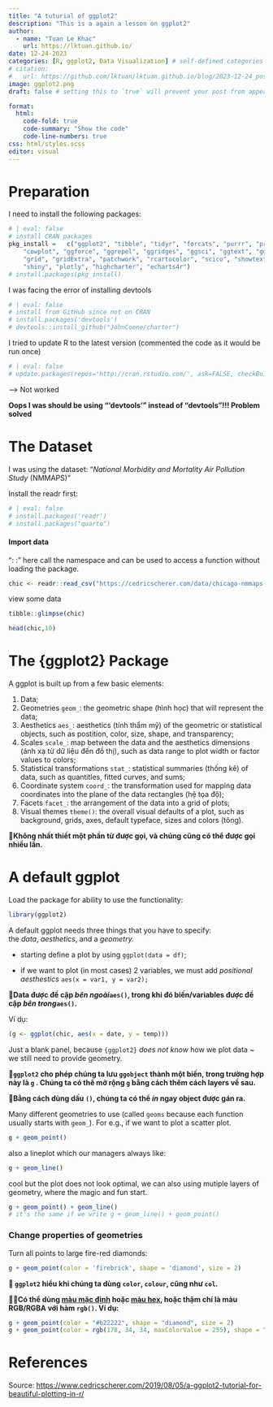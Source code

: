 ---
title: "A tuturial of ggplot2"
description: "This is a again a lesson on ggplot2"
author:
  - name: "Tuan Le Khac"
    url: https://lktuan.github.io/
date: 12-24-2023
categories: [R, ggplot2, Data Visualization] # self-defined categories
# citation: 
#   url: https://github.com/lktuan/lktuan.github.io/blog/2023-12-24_post/
image: ggplot2.png
draft: false # setting this to `true` will prevent your post from appearing on your listing page until you're ready!

format: 
  html: 
    code-fold: true
    code-summary: "Show the code"
    code-line-numbers: true
css: html/styles.scss
editor: visual
---

# Preparation

I need to install the following packages:

```{r}
# | eval: false
# install CRAN packages
pkg_install =   c("ggplot2", "tibble", "tidyr", "forcats", "purrr", "prismatic", "corrr", 
    "cowplot", "ggforce", "ggrepel", "ggridges", "ggsci", "ggtext", "ggthemes", 
    "grid", "gridExtra", "patchwork", "rcartocolor", "scico", "showtext", 
    "shiny", "plotly", "highcharter", "echarts4r")
# install.packages(pkg_install)


```

I was facing the error of installing devtools

```{r}
# | eval: false
# install from GitHub since not on CRAN
# install.packages('devtools')
# devtools::install_github("JohnCoene/charter")
```

I tried to update R to the latest version (commented the code as it would be run once)

```{r}
# | eval: false
# update.packages(repos='http://cran.rstudio.com/', ask=FALSE, checkBuilt=TRUE)
```

--\> Not worked

**Oops I was should be using "'devtools'" instead of "devtools"!!! Problem solved**

# The Dataset

I was using the dataset: "*National Morbidity and Mortality Air Pollution Study* (NMMAPS)"

Install the readr first:

```{r}
# | eval: false
# install.packages('readr')
# install.packages("quarto")
```

#### Import data

": :" here call the namespace and can be used to access a function without loading the package.

```{r}
chic <- readr::read_csv("https://cedricscherer.com/data/chicago-nmmaps-custom.csv")
```

view some data

```{r}
tibble::glimpse(chic)
```

```{r}
head(chic,10)
```

# The {ggplot2} Package

A ggplot is built up from a few basic elements:

1.  Data;
2.  Geometries `geom_`: the geometric shape (hình học) that will represent the data;
3.  Aesthetics `aes_`: aesthetics (tính thẩm mỹ) of the geometric or statistical objects, such as postition, color, size, shape, and transparency;
4.  Scales `scale_`: map between the data and the aesthetics dimensions (ánh xạ từ dữ liệu đến đồ thị), such as data range to plot width or factor values to colors;
5.  Statistical transformations `stat_`: statistical summaries (thống kê) of data, such as quantitles, fitted curves, and sums;
6.  Coordinate system `coord_`: the transformation used for mapping data coordinates into the plane of the data rectangles (hệ tọa độ);
7.  Facets `facet_`: the arrangement of the data into a grid of plots;
8.  Visual themes `theme()`: the overall visual defaults of a plot, such as background, grids, axes, default typeface, sizes and colors (tông).

🚀**Không nhất thiết một phần từ được gọi, và chúng cũng có thể được gọi nhiều lần.**

# A default ggplot

Load the package for ability to use the functionality:

```{r}
library(ggplot2)
```

A default ggplot needs three things that you have to specify: the *data*, *aesthetics*, and a *geometry.*

-   starting define a plot by using `ggplot(data = df)`;

-   if we want to plot (in most cases) 2 variables, we must add *positional aesthestics* `aes(x = var1, y = var2);`

**🚀Data được đề cập *bên ngoài*`aes()`, trong khi đó biến/variables được đề cập *bên trong*`aes()`.**

Ví dụ:

```{r}
(g <- ggplot(chic, aes(x = date, y = temp)))
```

Just a blank panel, because `{ggplot2}` *does not know* how we plot data \~ we still need to provide geometry.

**🚀`ggplot2` cho phép chúng ta lưu `ggobject` thành một biến, trong trường hợp này là `g` . Chúng ta có thể mở rộng `g` bằng cách thêm cách layers về sau.**

**🚀Bằng cách dùng dấu `()`, chúng ta có thể *in* ngay object được gán ra.**

Many different geometries to use (called `geoms` because each function usually starts with `geom_`). For e.g., if we want to plot a scatter plot.

```{r}
g + geom_point()
```

also a lineplot which our managers always like:

```{r}
g + geom_line()
```

cool but the plot does not look optimal, we can also using mutiple layers of geometry, where the magic and fun start.

```{r}
g + geom_point() + geom_line()
# it's the same if we write g + geom_line() + geom_point() 
```

### Change properties of geometries

Turn all points to large fire-red diamonds:

```{r}
g + geom_point(color = 'firebrick', shape = 'diamond', size = 2)
```

**🚀 `ggplot2` hiểu khi chúng ta dùng `color`, `colour`, cũng như `col`.**

**🐱‍🏍Có thể dùng [màu mặc định](http://www.stat.columbia.edu/~tzheng/files/Rcolor.pdf) hoặc [màu hex](https://www.techopedia.com/definition/29788/color-hex-code), hoặc thậm chí là màu RGB/RGBA với hàm `rgb()`. Ví dụ:**

```{r}
g + geom_point(color = "#b22222", shape = "diamond", size = 2)
g + geom_point(color = rgb(178, 34, 34, maxColorValue = 255), shape = "diamond", size = 2)
```

# References

Source: <https://www.cedricscherer.com/2019/08/05/a-ggplot2-tutorial-for-beautiful-plotting-in-r/>